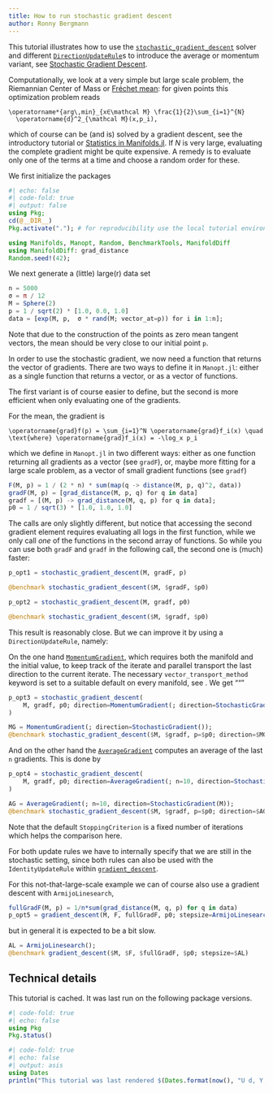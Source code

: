 ```yaml
---
title: How to run stochastic gradient descent
author: Ronny Bergmann
---
```


This tutorial illustrates how to use the [`stochastic_gradient_descent`](https://manoptjl.org/stable/solvers/stochastic_gradient_descent.html)
solver and different [`DirectionUpdateRule`](https://manoptjl.org/stable/solvers/gradient_descent.html#Direction-Update-Rules-1)s to introduce
the average or momentum variant, see [Stochastic Gradient Descent](https://en.wikipedia.org/wiki/Stochastic_gradient_descent).

Computationally, we look at a very simple but large scale problem,
the Riemannian Center of Mass or [Fréchet mean](https://en.wikipedia.org/wiki/Fréchet_mean):
for given points ``` ``p_i ∈\mathcal M``, ``i=1,…,N`` ```{=commonmark} this optimization problem reads

```math
\operatorname*{arg\,min}_{x∈\mathcal M} \frac{1}{2}\sum_{i=1}^{N}
  \operatorname{d}^2_{\mathcal M}(x,p_i),
```

which of course can be (and is) solved by a gradient descent, see the introductory
tutorial or [Statistics in Manifolds.jl](https://juliamanifolds.github.io/Manifolds.jl/stable/features/statistics.html).
If $N$ is very large, evaluating the complete gradient might be quite expensive.
A remedy is to evaluate only one of the terms at a time and choose a random order for these.

We first initialize the packages

```julia
#| echo: false
#| code-fold: true
#| output: false
using Pkg;
cd(@__DIR__)
Pkg.activate("."); # for reproducibility use the local tutorial environment.
```

```julia
using Manifolds, Manopt, Random, BenchmarkTools, ManifoldDiff
using ManifoldDiff: grad_distance
Random.seed!(42);
```


We next generate a (little) large(r) data set

```julia
n = 5000
σ = π / 12
M = Sphere(2)
p = 1 / sqrt(2) * [1.0, 0.0, 1.0]
data = [exp(M, p,  σ * rand(M; vector_at=p)) for i in 1:n];
```

Note that due to the construction of the points as zero mean tangent vectors, the mean should
be very close to our initial point `p`.

In order to use the stochastic gradient, we now need a function that returns the vector of gradients.
There are two ways to define it in `Manopt.jl`: either as a single function that returns a vector, or as a vector of functions.

The first variant is of course easier to define, but the second is more efficient when only evaluating one of the gradients.

For the mean, the gradient is

```math
\operatorname{grad}f(p) = \sum_{i=1}^N \operatorname{grad}f_i(x) \quad \text{where} \operatorname{grad}f_i(x) = -\log_x p_i
```

which we define in `Manopt.jl` in two different ways:
either as one function returning all gradients as a vector (see `gradF`), or, maybe more fitting for a large scale problem, as a vector of small gradient functions (see `gradf`)


```julia
F(M, p) = 1 / (2 * n) * sum(map(q -> distance(M, p, q)^2, data))
gradF(M, p) = [grad_distance(M, p, q) for q in data]
gradf = [(M, p) -> grad_distance(M, q, p) for q in data];
p0 = 1 / sqrt(3) * [1.0, 1.0, 1.0]
```

The calls are only slightly different, but notice that accessing the second gradient element
requires evaluating all logs in the first function, while we only call _one_
of the functions in the second array of functions.
So while you can use both `gradF` and `gradf` in the following call, the second one is (much) faster:

```julia
p_opt1 = stochastic_gradient_descent(M, gradF, p)
```
```julia
@benchmark stochastic_gradient_descent($M, $gradF, $p0)
```
```julia
p_opt2 = stochastic_gradient_descent(M, gradf, p0)
```
```julia
@benchmark stochastic_gradient_descent($M, $gradf, $p0)
```


This result is reasonably close. But we can improve it by using a `DirectionUpdateRule`, namely:

On the one hand [`MomentumGradient`](@ref), which requires both the manifold and the initial value, to keep track of the iterate and parallel transport the last direction to the current iterate.
The necessary `vector_transport_method` keyword is set to a suitable default on every manifold,
see ``[`default_vector_transport_method`](@extref `ManifoldsBase.default_vector_transport_method-Tuple{AbstractManifold}`)``{=commonmark}. We get
"""

```julia
p_opt3 = stochastic_gradient_descent(
    M, gradf, p0; direction=MomentumGradient(; direction=StochasticGradient())
)
```

```julia
MG = MomentumGradient(; direction=StochasticGradient());
@benchmark stochastic_gradient_descent($M, $gradf, p=$p0; direction=$MG)
```

And on the other hand the [`AverageGradient`](https://manoptjl.org/stable/solvers/gradient_descent.html#Manopt.AverageGradient) computes an average of the last `n` gradients. This is done by

```julia
p_opt4 = stochastic_gradient_descent(
    M, gradf, p0; direction=AverageGradient(; n=10, direction=StochasticGradient()), debug=[],
)
```
```julia
AG = AverageGradient(; n=10, direction=StochasticGradient(M));
@benchmark stochastic_gradient_descent($M, $gradf, p=$p0; direction=$AG, debug=[])
```

Note that the default `StoppingCriterion` is a fixed number of iterations which helps the comparison here.

For both update rules we have to internally specify that we are still in the stochastic setting,
since both rules can also be used with the `IdentityUpdateRule` within [`gradient_descent`](file:///Users/ronny/Repositories/Julia/Manopt.jl/docs/build/solvers/gradient_descent.html).

For this not-that-large-scale example we can of course also use a gradient descent with `ArmijoLinesearch`,

```julia
fullGradF(M, p) = 1/n*sum(grad_distance(M, q, p) for q in data)
p_opt5 = gradient_descent(M, F, fullGradF, p0; stepsize=ArmijoLinesearch())
```

but in general it is expected to be a bit slow.

```julia
AL = ArmijoLinesearch();
@benchmark gradient_descent($M, $F, $fullGradF, $p0; stepsize=$AL)
```

## Technical details

This tutorial is cached. It was last run on the following package versions.

```julia
#| code-fold: true
#| echo: false
using Pkg
Pkg.status()
```
```julia
#| code-fold: true
#| echo: false
#| output: asis
using Dates
println("This tutorial was last rendered $(Dates.format(now(), "U d, Y, HH:MM:SS")).");
```